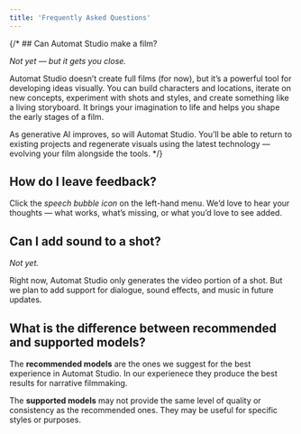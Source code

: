 ```yaml
---
title: 'Frequently Asked Questions'
---
```


{/* ## Can Automat Studio make a film?

_Not yet — but it gets you close._

Automat Studio doesn’t create full films (for now), but it’s a powerful tool for developing ideas visually. You can build characters and locations, iterate on new concepts, experiment with shots and styles, and create something like a living storyboard. It brings your imagination to life and helps you shape the early stages of a film.

As generative AI improves, so will Automat Studio. You’ll be able to return to existing projects and regenerate visuals using the latest technology — evolving your film alongside the tools. */}

## How do I leave feedback?

Click the _speech bubble icon_ on the left-hand menu. We’d love to hear your thoughts — what works, what’s missing, or what you’d love to see added.

## Can I add sound to a shot?

_Not yet._

Right now, Automat Studio only generates the video portion of a shot. But we plan to add support for dialogue, sound effects, and music in future updates.

## What is the difference between recommended and supported models?

The **recommended models** are the ones we suggest for the best experience in Automat Studio. In our experienece they produce the best results for narrative filmmaking.

The **supported models** may not provide the same level of quality or consistency as the recommended ones. They may be useful for specific styles or purposes.
